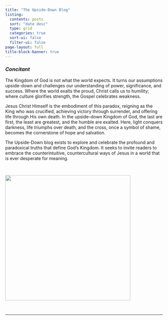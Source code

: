 ```yaml
---
title: "The Upside-Down Blog"
listing:
  contents: posts
  sort: "date desc"
  type: grid
  categories: true
  sort-ui: false
  filter-ui: false
page-layout: full
title-block-banner: true
---
```


### *Concitant*

The Kingdom of God is not what the world expects. It turns our assumptions upside-down and challenges our understanding of power, significance, and success. Where the world exalts the proud, Christ calls us to humility; where culture glorifies strength, the Gospel celebrates weakness.

Jesus Christ Himself is the embodiment of this paradox, reigning as the King who was crucified, achieving victory through surrender, and offering life through His own death. In the upside-down Kingdom of God, the last are first, the least are greatest, and the humble are exalted. Here, light conquers darkness, life triumphs over death, and the cross, once a symbol of shame, becomes the cornerstone of hope and salvation.

The Upside-Down blog exists to explore and celebrate the profound and paradoxical truths that define God’s Kingdom. It seeks to invite readers to embrace the counterintuitive, countercultural ways of Jesus in a world that is ever desperate for meaning.

<br/>

![](img/usdkingdm3.jpeg){fig-align="center" width="400"}

<br/>

---
